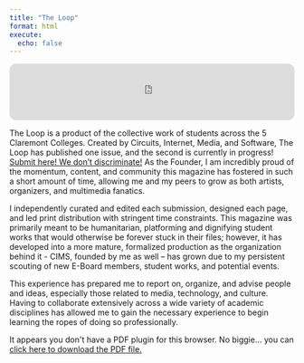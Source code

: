 ```yaml
---
title: "The Loop"
format: html
execute: 
  echo: false
---
```


:::: {.content-visible when-format="html"}
<iframe style="border-radius:12px" 
  src="https://open.spotify.com/embed/track/1xUhr8hmAdA8mF6VDJ3M1q" 
  width="100%" height="100" frameborder="0" 
  allow="autoplay; clipboard-write; encrypted-media; fullscreen; picture-in-picture">
</iframe>
::::


The Loop is a product of the collective work of students across the 5 Claremont Colleges. Created by Circuits, Internet, Media, and Software, The Loop has published one issue, and the second is currently in progress! [Submit here! We don't discriminate!](https://docs.google.com/forms/d/e/1FAIpQLSdFZAVr6rLbzUoZ9l7t2vkuqzaIL1vBYVQ-xS4xFCwb8WEQ7w/viewform?usp=header) As the Founder, I am incredibly proud of the momentum, content, and community this magazine has fostered in such a short amount of time, allowing me and my peers to grow as both artists, organizers, and multimedia fanatics. 

I independently curated and edited each submission, designed each page, and led print distribution with stringent time constraints. This magazine was primarily meant to be humanitarian, platforming and dignifying student works that would otherwise be forever stuck in their files; however, it has developed into a more mature, formalized production as the organization behind it - CIMS, founded by me as well – has grown due to my persistent scouting of new E-Board members, student works, and potential events. 

This experience has prepared me to report on, organize, and advise people and ideas, especially those related to media, technology, and culture. Having to collaborate extensively across a wide variety of academic disciplines has allowed me to gain the necessary experience to begin learning the ropes of doing so professionally. 


```{=html}
<object data="projects/Loop.pdf" type="application/pdf" width="100%" height="50%" style="min-height:100vh;">
    <p>It appears you don't have a PDF plugin for this browser.
    No biggie... you can <a href="projects/Loop.pdf">click here to
    download the PDF file.</a></p>
</object>
```